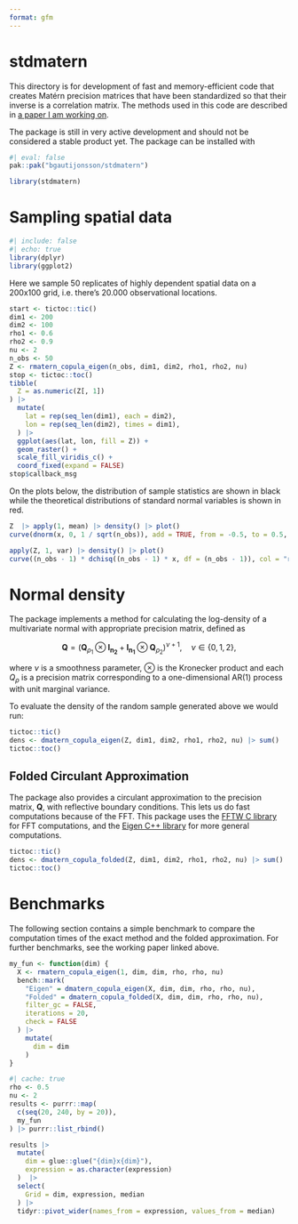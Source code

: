 ```yaml
---
format: gfm
---
```


# stdmatern

This directory is for development of fast and memory-efficient code that creates Matérn precision matrices that have been standardized so that their inverse is a correlation matrix. The methods used in this code are described in [a paper I am working on](https://bggj.is/materneigenpaper/).

The package is still in very active development and should not be considered a stable product yet. The package can be installed with 

```r
#| eval: false
pak::pak("bgautijonsson/stdmatern")
```



```r
library(stdmatern)
```

# Sampling spatial data

```r
#| include: false
#| echo: true
library(dplyr)
library(ggplot2)
```

Here we sample 50 replicates of highly dependent spatial data on a 200x100 grid, i.e. there's 20.000 observational locations.

```r
start <- tictoc::tic()
dim1 <- 200
dim2 <- 100
rho1 <- 0.6
rho2 <- 0.9
nu <- 2
n_obs <- 50
Z <- rmatern_copula_eigen(n_obs, dim1, dim2, rho1, rho2, nu)
stop <- tictoc::toc()
tibble(
  Z = as.numeric(Z[, 1])
) |> 
  mutate(
    lat = rep(seq_len(dim1), each = dim2),
    lon = rep(seq_len(dim2), times = dim1),
  ) |> 
  ggplot(aes(lat, lon, fill = Z)) +
  geom_raster() +
  scale_fill_viridis_c() +
  coord_fixed(expand = FALSE)
stop$callback_msg
```

On the plots below, the distribution of sample statistics are shown in black while the theoretical distributions of standard normal variables is  shown in red.

```r
Z  |> apply(1, mean) |> density() |> plot()
curve(dnorm(x, 0, 1 / sqrt(n_obs)), add = TRUE, from = -0.5, to = 0.5, col = "red")
```

```r
apply(Z, 1, var) |> density() |> plot()
curve((n_obs - 1) * dchisq((n_obs - 1) * x, df = (n_obs - 1)), col = "red", from = 0, to = 5, add = TRUE)
```

# Normal density

The package  implements a method for calculating the log-density of a multivariate normal with appropriate precision matrix, defined as

$$
\mathbf{Q} = \left( \mathbf{Q}_{\rho_1} \otimes \mathbf{I_{n_2}} + \mathbf{I_{n_1}} \otimes \mathbf{Q}_{\rho_2} \right)^{\nu + 1}, \quad \nu \in \{0, 1, 2\},
$$

where $\nu$ is a smoothness parameter, $\otimes$ is the Kronecker product and each $Q_\rho$ is a precision matrix corresponding to a one-dimensional AR(1) process with unit marginal variance.

To evaluate the density of the random sample generated above we would run:

```r
tictoc::tic()
dens <- dmatern_copula_eigen(Z, dim1, dim2, rho1, rho2, nu) |> sum()
tictoc::toc()
```

## Folded Circulant Approximation

The package also provides a circulant approximation to the precision matrix, $\mathbf Q$, with reflective boundary conditions. This lets us do fast computations because of the FFT. This package uses the [FFTW C library](https://www.fftw.org/) for FFT computations, and the [Eigen C++ library](https://eigen.tuxfamily.org/index.php?title=Main_Page) for more general computations.

```r
tictoc::tic()
dens <- dmatern_copula_folded(Z, dim1, dim2, rho1, rho2, nu) |> sum()
tictoc::toc()
```

# Benchmarks

The following section contains a simple benchmark to compare the computation times of the exact method and the folded approximation. For further benchmarks, see the working paper linked above.

```r
my_fun <- function(dim) {
  X <- rmatern_copula_eigen(1, dim, dim, rho, rho, nu)
  bench::mark(
    "Eigen" = dmatern_copula_eigen(X, dim, dim, rho, rho, nu),
    "Folded" = dmatern_copula_folded(X, dim, dim, rho, rho, nu),
    filter_gc = FALSE,
    iterations = 20,
    check = FALSE
  ) |>
    mutate(
      dim = dim
    )
}
```


```r
#| cache: true
rho <- 0.5
nu <- 2
results <- purrr::map(
  c(seq(20, 240, by = 20)),
  my_fun
) |> purrr::list_rbind()
```


```r
results |> 
  mutate(
    dim = glue::glue("{dim}x{dim}"),
    expression = as.character(expression)
  )  |> 
  select(
    Grid = dim, expression, median
  ) |> 
  tidyr::pivot_wider(names_from = expression, values_from = median)
```